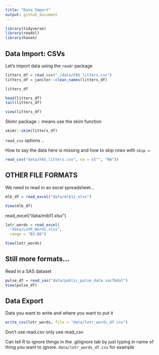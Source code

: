 ```yaml
---
title: "Data Import"
output: github_document
---
```


```r
library(tidyverse)
library(readxl)
library(haven)
```

## Data Import: CSVs

Let's import data using the `readr` package

```r
litters_df = read_csv("./data/FAS_litters.csv")
litters_df = janitor::clean_names(litters_df)
```
```r
litters_df

head(litters_df)
tail(litters_df)
```

```r
view(litters_df)
```

Skimr package :: means use the skim function
```r
skimr::skim(litters_df)
```

`read_csv` options ..

How to say the data here is missing and how to skip rows with `skip =`
```r
read_csv("data/FAS_litters.csv", na = c("", "NA"))
```

## OTHER FILE FORMATS

We need to read in an excel spreadsheet...

```r
mlb_df = read_excel("data/mlb11.xlsx")
```

```r
View(mlb_df)
```

read_excel("data/mlb11.xlsx")
```r
lotr_words = read_excel(
  "data/LotR_Words.xlsx",
  range = "B3:D6")
```

```r
View(lotr_words)
```

## Still more formats...

Read in a SAS dataset

```r
pulse_df = read_sas("data/public_pulse_data.sas7bdat")
View(pulse_df)
```

## Data Export

Data you want to write and where you want to put it 
```r
write_csv(lotr_words, file = "data/lotr_words_df.csv")
```

Don't use read.csv only use read_csv

Can tell R to ignore things in the .gitignore tab by just typing in name of thing you want to ignore. `data/lotr_words_df.csv` for example
